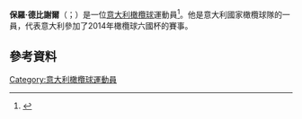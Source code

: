 '''保羅·德比謝爾'''（{{lang-it|Paul Derbyshire}}；{{bd|1986年|11月3日}}）是一位[[意大利|意大利]][[橄欖球|橄欖球]]運動員<ref name=itsrugby>{{cite web|url=http://www.itsrugby.co.uk/joueur_5425.html|title=Derbyshire Paul|publisher=itsrugby.co.uk|accessdate=3 March 2010|archive-date=2016-03-03|archive-url=https://web.archive.org/web/20160303173240/http://www.itsrugby.co.uk/joueur_5425.html|dead-url=no}}</ref>。他是意大利國家橄欖球隊的一員，代表意大利參加了2014年橄欖球六國杯的賽事。
==參考資料==
{{Reflist}}
[[Category:意大利橄欖球運動員|Category:意大利橄欖球運動員]]
